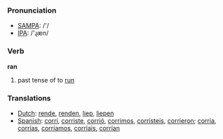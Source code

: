 === Pronunciation ===
*[[w:SAMPA|SAMPA]]: /'/
*[[w:IPA|IPA]]: /'ɻæn/

=== Verb ===

'''ran'''

# past tense of to [[run]]

=== Translations ===
*[[Dutch]]: [[rende]], [[renden]], [[liep]], [[liepen]]
*[[Spanish]]: [[corrí]], [[corriste]], [[corrió]], [[corrimos]], [[corristeis]], [[corrieron]]; [[corría]], [[corrías]], [[corríamos]], [[corríais]], [[corrían]]